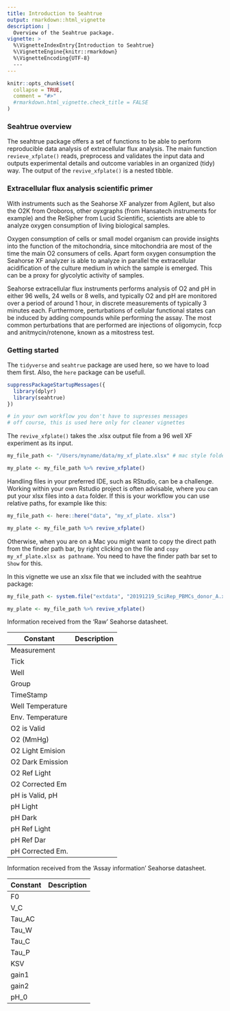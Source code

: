```yaml
---
title: Introduction to Seahtrue
output: rmarkdown::html_vignette
description: |
  Overview of the Seahtrue package.
vignette: >
  %\VignetteIndexEntry{Introduction to Seahtrue}
  %\VignetteEngine{knitr::rmarkdown}
  %\VignetteEncoding{UTF-8}
  ---
---
```



```r
knitr::opts_chunk$set(
  collapse = TRUE,
  comment = "#>"
  #rmarkdown.html_vignette.check_title = FALSE
)
```

### Seahtrue overview

The seahtrue package offers a set of functions to be able to perform reproducible data analysis of extracellular flux analysis. The main function `revieve_xfplate()` reads, preprocess and validates the input data and outputs experimental details and outcome variables in an organized (tidy) way. The output of the `revive_xfplate()` is a nested tibble.

### Extracellular flux analysis scientific primer

With instruments such as the Seahorse XF analyzer from Agilent, but also the O2K from Oroboros, other oyxgraphs (from Hansatech instruments for example) and the ReSipher from Lucid Scientific, scientists are able to analyze oxygen consumption of living biological samples. 

Oxygen consumption of cells or small model organism can provide insights into the function of the mitochondria, since mitochondria are most of the time the main O2 consumers of cells. Apart form oxygen consumption the Seahorse XF analyzer is able to analyze in parallel the extracellular acidification of the culture medium in which the sample is emerged. This can be a proxy for glycolytic activity of samples. 

Seahorse extracellular flux instruments performs analysis of O2 and pH in either 96 wells, 24 wells or 8 wells, and typically O2 and pH are monitored over a period of around 1 hour, in discrete measurements of typically 3 minutes each. Furthermore, perturbations of cellular functional states can be induced by adding compounds while performing the assay. The most common perturbations that are performed are injections of oligomycin, fccp and anitmycin/rotenone, known as a mitostress test. 

### Getting started

The `tidyverse` and `seahtrue` package are used here, so we have to load them first. Also, the `here` package can be usefull.

```r
suppressPackageStartupMessages({
  library(dplyr)
  library(seahtrue)
})

# in your own workflow you don't have to supresses messages 
# off course, this is used here only for cleaner vignettes


```

The `revive_xfplate()` takes the .xlsx output file from a 96 well XF experiment as its input.

```r
my_file_path <- "/Users/myname/data/my_xf_plate.xlsx" # mac style folder path

my_plate <- my_file_path %>% revive_xfplate()

```

Handling files in your preferred IDE, such as RStudio, can be a challenge. Working within your own Rstudio project is often advisable, where you can put your xlsx files into a `data` folder. If this is your workflow you can use relative paths, for example like this:

```r
my_file_path <- here::here("data", "my_xf_plate. xlsx")

my_plate <- my_file_path %>% revive_xfplate()

```

Otherwise, when you are on a Mac you might want to copy the direct path from the finder path bar, by right clicking on the file and `copy my_xf_plate.xlsx as pathname`. You need to have the finder path bar set to `Show` for this. 

In this vignette we use an xlsx file that we included with the seahtrue package:

```r
my_file_path <- system.file("extdata", "20191219_SciRep_PBMCs_donor_A.xlsx", package = "seahtrue")

my_plate <- my_file_path %>% revive_xfplate()

```


Information received from the 'Raw' Seahorse datasheet.

|     Constant     |  Description |
|------------------|--------------|
| Measurement      |              |
| Tick             |              |
| Well             |              |
| Group            |              |
| TimeStamp        |              |
| Well Temperature |              |
| Env. Temperature |              |
| O2 is Valid      |              |
| O2 (MmHg)        |              |
| O2 Light Emision |              |
| O2 Dark Emission |              |
| O2 Ref Light     |              |
| O2 Corrected Em  |              |
| pH is Valid, pH  |              |
| pH Light         |              |
| pH Dark          |              |
| pH Ref Light     |              |
| pH Ref Dar       |              |
| pH Corrected Em. |              |

Information received from the 'Assay information' Seahorse datasheet.

| Constant | Description |
|----------|-------------|
| F0       |             |
| V_C      |             |
| Tau_AC   |             |
| Tau_W    |             |
| Tau_C    |             |
| Tau_P    |             |
| KSV      |             |
| gain1    |             |
| gain2    |             |
| pH_0     |             |


